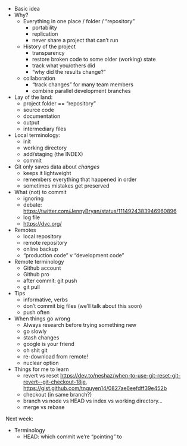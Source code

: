 
- Basic idea
- Why?
    - Everything in one place / folder / "repository"
        - portability
        - replication
        - never share a project that can't run
    - History of the project
        - transparency
        - restore broken code to some older (working) state
        - track what you/others did
        - "why did the results change?"
    - collaboration
        - "track changes" for many team members
        - combine parallel development branches
- Lay of the land:
    - project folder == "repository"
    - source code
    - documentation
    - output
    - intermediary files
- Local terminology:
    - init
    - working directory
    - add/staging (the INDEX)
    - commit
- Git only saves data about _changes_
    - keeps it lightweight
    - remembers everything that happened in order
    - sometimes mistakes get preserved
- What (not) to commit
    - ignoring
    - debate: <https://twitter.com/JennyBryan/status/1114924383946960896>
    - log file
    - <https://dvc.org/>
- Remotes
    - local repository
    - remote repository
    - online backup
    - "production code" v "development code"
- Remote terminology
    - Github account
    - Github pro
    - after commit: git push
    - git pull
- Tips
    - informative, verbs
    - don't commit big files (we'll talk about this soon)
    - push often
- When things go wrong
    - Always research before trying something new
    - go slowly
    - stash changes
    - google is your friend
    - oh shit git
    - re-download from remote!
    - nuclear option
- Things for me to learn
    - revert vs reset <https://dev.to/neshaz/when-to-use-git-reset-git-revert--git-checkout-18je>, <https://gist.github.com/tnguyen14/0827ae6eefdff39e452b>
    - checkout (in same branch?)
    - branch vs node vs HEAD vs index vs working directory...
    - merge vs rebase



Next week:

- Terminology
    - HEAD: which commit we're "pointing" to


